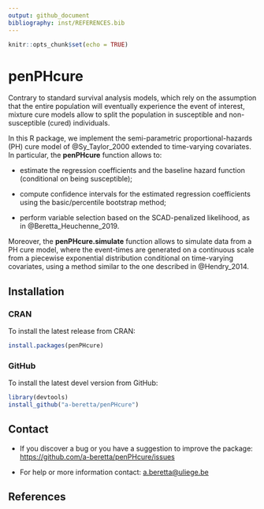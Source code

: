 ```yaml
---
output: github_document
bibliography: inst/REFERENCES.bib
---
```


<!-- README.md is generated from README.Rmd. Please edit that file -->

```r
knitr::opts_chunk$set(echo = TRUE)
```

# penPHcure

Contrary to standard survival analysis models, which rely on the assumption that the entire population will eventually experience the event of interest, mixture cure models allow to split the population in susceptible and non-susceptible (cured) individuals.

In this R package, we implement the semi-parametric proportional-hazards (PH) cure model of @Sy_Taylor_2000 extended to time-varying covariates. In particular, the **penPHcure** function allows to:

 * estimate the regression coefficients and the baseline hazard function (conditional on being susceptible);
 
 * compute confidence intervals for the estimated regression coefficients using the basic/percentile bootstrap method;
 
 * perform variable selection based on the SCAD-penalized likelihood, as in @Beretta_Heuchenne_2019. 

Moreover, the **penPHcure.simulate** function allows to simulate data from a PH cure model, where the event-times are generated on a continuous scale from a piecewise exponential distribution conditional on time-varying covariates, using a method similar to the one described in @Hendry_2014.


## Installation

### CRAN

To install the latest release from CRAN:
```r
install.packages(penPHcure)
```


### GitHub

To install the latest devel version from GitHub:
```r
library(devtools)
install_github("a-beretta/penPHcure")
```

## Contact

* If you discover a bug or you have a suggestion to improve the package: <https://github.com/a-beretta/penPHcure/issues>

* For help or more information contact: <a.beretta@uliege.be>

## References

